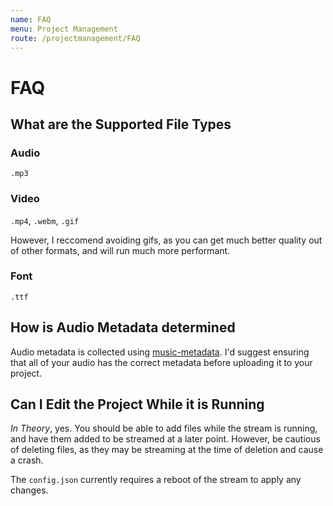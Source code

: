 ```yaml
---
name: FAQ
menu: Project Management
route: /projectmanagement/FAQ
---
```


# FAQ

## What are the Supported File Types

### Audio

`.mp3`

### Video

`.mp4`, `.webm`, `.gif`

However, I reccomend avoiding gifs, as you can get much better quality out of other formats, and will run much more performant.

### Font

`.ttf`

## How is Audio Metadata determined

Audio metadata is collected using [music-metadata](https://www.npmjs.com/package/music-metadata). I'd suggest ensuring that all of your audio has the correct metadata before uploading it to your project.

## Can I Edit the Project While it is Running

*In Theory*, yes. You should be able to add files while the stream is running, and have them added to be streamed at a later point. However, be cautious of deleting files, as they may be streaming at the time of deletion and cause a crash. 

The `config.json` currently requires a reboot of the stream to apply any changes.


